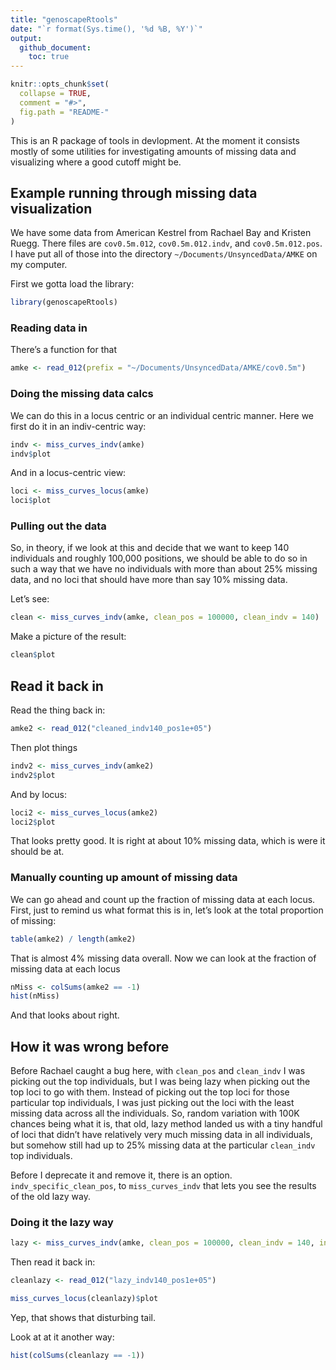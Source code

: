 ```yaml
---
title: "genoscapeRtools"
date: "`r format(Sys.time(), '%d %B, %Y')`"
output: 
  github_document:
    toc: true
---
```


<!-- README.md is generated from README.Rmd. Please edit that file -->

```r
knitr::opts_chunk$set(
  collapse = TRUE,
  comment = "#>",
  fig.path = "README-"
)
```

This is an R package of tools in devlopment.  At the moment it consists mostly of 
some utilities for investigating amounts of missing data and visualizing where
a good cutoff might be.

## Example running through missing data visualization

We have some data from American Kestrel from Rachael Bay and Kristen Ruegg.  There files are
`cov0.5m.012`, `cov0.5m.012.indv`, and `cov0.5m.012.pos`. I have put all of those into
the directory `~/Documents/UnsyncedData/AMKE` on my computer.

First we gotta load the library:
```r
library(genoscapeRtools)
```

### Reading data in
There's a function for that
```r
amke <- read_012(prefix = "~/Documents/UnsyncedData/AMKE/cov0.5m")
```

### Doing the missing data calcs
We can do this in a locus centric or an individual centric manner.  Here we first do it 
in an indiv-centric way:
```r
indv <- miss_curves_indv(amke)
indv$plot
```

And in a locus-centric view:
```r
loci <- miss_curves_locus(amke)
loci$plot
```

### Pulling out the data
So, in theory, if we look at this and decide that we want to keep 140 individuals
and roughly 100,000 positions, we should be able to do so in such a way that we
have no individuals with more than about 25% missing data, and no loci that
should have more than say 10% missing data.

Let's see:
```r
clean <- miss_curves_indv(amke, clean_pos = 100000, clean_indv = 140)

```
Make a picture of the result:
```r
clean$plot
```


## Read it back in
Read the thing back in:
```r
amke2 <- read_012("cleaned_indv140_pos1e+05")
```
Then plot things
```r
indv2 <- miss_curves_indv(amke2)
indv2$plot
```

And by locus:
```r
loci2 <- miss_curves_locus(amke2)
loci2$plot
```

That looks pretty good. It is right at about 10% missing data, which is were it should be at.  



### Manually counting up amount of missing data

We can go ahead and count up the fraction of missing data at each
locus.  First, just to remind us what format this is in, let's
look at the total proportion of missing:
```r
table(amke2) / length(amke2)
```

That is almost 4% missing data overall.  Now we can look at the fraction of missing data at each locus
```r
nMiss <- colSums(amke2 == -1)
hist(nMiss)
```
And that looks about right.

## How it was wrong before

Before Rachael caught a bug here, with `clean_pos` and `clean_indv` I was picking out the top individuals, but I was being lazy
when picking out the top loci to go with them.  Instead of picking out the top loci for those particular top individuals, I was
just picking out the loci with the least missing data across all the individuals.  So, random variation with 100K chances being
what it is, that old, lazy method landed us with a tiny handful of loci that didn't have relatively very much missing data in all individuals,
but somehow still had up to 25% missing data at the particular `clean_indv` top individuals.

Before I deprecate it and remove it, there is an option. `indv_specific_clean_pos`, to `miss_curves_indv` that lets you see the results of the old lazy way.

### Doing it the lazy way
```r
lazy <- miss_curves_indv(amke, clean_pos = 100000, clean_indv = 140, indv_specific_clean_pos = FALSE, clean_file_prefix = "lazy")
```

Then read it back in:
```r
cleanlazy <- read_012("lazy_indv140_pos1e+05")
```

```r
miss_curves_locus(cleanlazy)$plot
```
Yep, that shows that disturbing tail.

Look at at it another way:
```r
hist(colSums(cleanlazy == -1))
```
